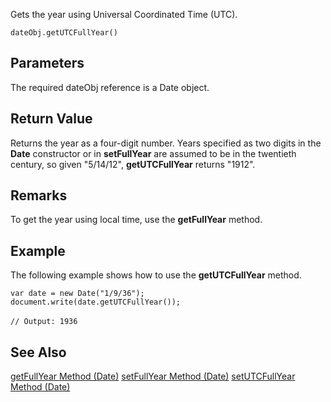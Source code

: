 Gets the year using Universal Coordinated Time (UTC).

 dateObj.getUTCFullYear() 
==Parameters==
The required dateObj reference is a Date object.


==Return Value==
Returns the year as a four-digit number. Years specified as two digits in the '''Date''' constructor or in '''setFullYear''' are assumed to be in the twentieth century, so given "5/14/12", '''getUTCFullYear''' returns "1912".


==Remarks==
To get the year using local time, use the '''getFullYear''' method.


==Example==
The following example shows how to use the '''getUTCFullYear''' method.

 var date = new Date("1/9/36");
 document.write(date.getUTCFullYear());
 
 // Output: 1936

==See Also==

              

              

              
[[javascript/Date/getFullYear|getFullYear Method (Date)]]
[[javascript/Date/setFullYear|setFullYear Method (Date)]]
[[javascript/Date/setUTCFullYear|setUTCFullYear Method (Date)]]
